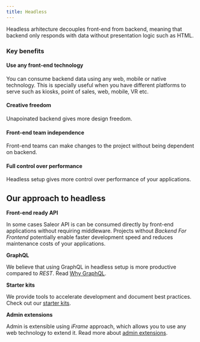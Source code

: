 ```yaml
---
title: Headless
---
```


Headless arhitecture decouples front-end from backend, meaning that backend only responds with data without presentation logic such as HTML.

### Key benefits

#### Use any front-end technology

You can consume backend data using any web, mobile or native technology. This is specially useful when you have different platforms to serve such as kiosks, point of sales, web, mobile, VR etc.

#### Creative freedom

Unapoinated backend gives more design freedom.

#### Front-end team independence

Front-end teams can make changes to the project without being dependent on backend.

#### Full control over performance

Headless setup gives more control over performance of your applications.

## Our approach to headless

**Front-end ready API**

In some cases Saleor API is can be consumed directly by front-end applications without requiring middleware. Projects without _Backend For Frontend_ potentially enable faster development speed and reduces maintenance costs of your applications.

**GraphQL**

We believe that using GraphQL in headless setup is more productive compared to _REST_. Read [Why GraphQL](graphql).

**Starter kits**

We provide tools to accelerate development and document best practices. Check out our [starter kits](/overview/resources).

**Admin extensions**

Admin is extensible using _iFrame_ approach, which allows you to use any web technology to extend it. Read more about [admin extensions](/extensions/overview).

